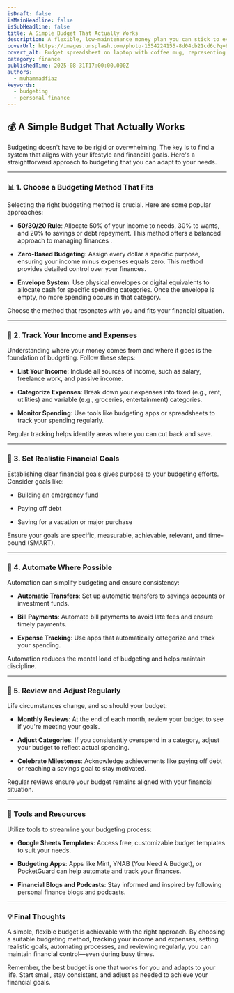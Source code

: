 ```yaml
---
isDraft: false
isMainHeadline: false
isSubHeadline: false
title: A Simple Budget That Actually Works
description: A flexible, low-maintenance money plan you can stick to even on chaotic weeks.
coverUrl: https://images.unsplash.com/photo-1554224155-8d04cb21cd6c?q=80&w=1600&auto=format&fit=crop
covert_alt: Budget spreadsheet on laptop with coffee mug, representing personal finance
category: finance
publishedTime: 2025-08-31T17:00:00.000Z
authors:
  - muhammadfiaz
keywords:
  - budgeting
  - personal finance
---
```



## 💰 A Simple Budget That Actually Works

Budgeting doesn't have to be rigid or overwhelming. The key is to find a system that aligns with your lifestyle and financial goals. Here's a straightforward approach to budgeting that you can adapt to your needs.

---

### 📊 1. Choose a Budgeting Method That Fits

Selecting the right budgeting method is crucial. Here are some popular approaches:

* **50/30/20 Rule**: Allocate 50% of your income to needs, 30% to wants, and 20% to savings or debt repayment. This method offers a balanced approach to managing finances .

* **Zero-Based Budgeting**: Assign every dollar a specific purpose, ensuring your income minus expenses equals zero. This method provides detailed control over your finances.

* **Envelope System**: Use physical envelopes or digital equivalents to allocate cash for specific spending categories. Once the envelope is empty, no more spending occurs in that category.

Choose the method that resonates with you and fits your financial situation.

---

### 🧾 2. Track Your Income and Expenses

Understanding where your money comes from and where it goes is the foundation of budgeting. Follow these steps:

* **List Your Income**: Include all sources of income, such as salary, freelance work, and passive income.

* **Categorize Expenses**: Break down your expenses into fixed (e.g., rent, utilities) and variable (e.g., groceries, entertainment) categories.

* **Monitor Spending**: Use tools like budgeting apps or spreadsheets to track your spending regularly.

Regular tracking helps identify areas where you can cut back and save.

---

### 🧠 3. Set Realistic Financial Goals

Establishing clear financial goals gives purpose to your budgeting efforts. Consider goals like:

* Building an emergency fund

* Paying off debt

* Saving for a vacation or major purchase

Ensure your goals are specific, measurable, achievable, relevant, and time-bound (SMART).

---

### 📅 4. Automate Where Possible

Automation can simplify budgeting and ensure consistency:

* **Automatic Transfers**: Set up automatic transfers to savings accounts or investment funds.

* **Bill Payments**: Automate bill payments to avoid late fees and ensure timely payments.

* **Expense Tracking**: Use apps that automatically categorize and track your spending.

Automation reduces the mental load of budgeting and helps maintain discipline.

---

### 🔄 5. Review and Adjust Regularly

Life circumstances change, and so should your budget:

* **Monthly Reviews**: At the end of each month, review your budget to see if you're meeting your goals.

* **Adjust Categories**: If you consistently overspend in a category, adjust your budget to reflect actual spending.

* **Celebrate Milestones**: Acknowledge achievements like paying off debt or reaching a savings goal to stay motivated.

Regular reviews ensure your budget remains aligned with your financial situation.

---

### 🧰 Tools and Resources

Utilize tools to streamline your budgeting process:

* **Google Sheets Templates**: Access free, customizable budget templates to suit your needs.

* **Budgeting Apps**: Apps like Mint, YNAB (You Need A Budget), or PocketGuard can help automate and track your finances.

* **Financial Blogs and Podcasts**: Stay informed and inspired by following personal finance blogs and podcasts.

---

### 💡 Final Thoughts

A simple, flexible budget is achievable with the right approach. By choosing a suitable budgeting method, tracking your income and expenses, setting realistic goals, automating processes, and reviewing regularly, you can maintain financial control—even during busy times.

Remember, the best budget is one that works for you and adapts to your life. Start small, stay consistent, and adjust as needed to achieve your financial goals.

